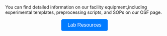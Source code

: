 You can find detailed information on our facility equipment,including experimental templates, preprocessing scripts, and SOPs on our OSF page.

<center>
<button onclick="window.location.href='https://forms.gle/2cEw9pnZ34ZxnVWx6';" 
        style="padding: 10px 20px; font-size: 16px; background-color: #007BFF; color: white; border: none; border-radius: 5px; cursor: pointer;">
   Lab Resources
</button>
</center>

